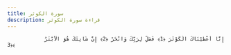 ```yaml
---
title: سورة الكوثر
description: قراءة سورة الكوثر
---
```


                إِنَّا أَعْطَيْنَاكَ الْكَوْثَرَ ﴿1﴾ فَصَلِّ لِرَبِّكَ وَانْحَرْ ﴿2﴾ إِنَّ شَانِئَكَ هُوَ الْأَبْتَرُ ﴿3﴾
